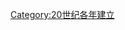 {{estcat|192|8|1919|1930}}
{{Commons cat|1928 establishments}}
[[Category:20世纪各年建立|Category:20世纪各年建立]]